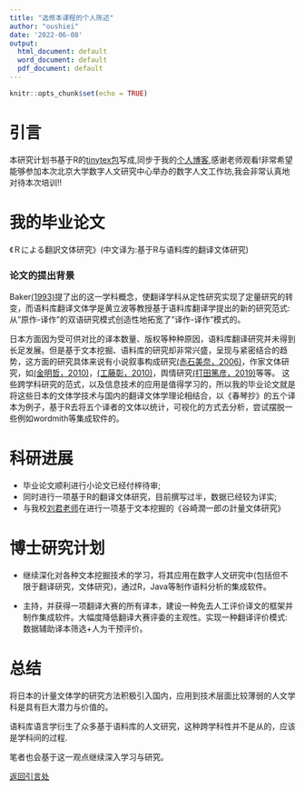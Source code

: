 ```yaml
---
title: "选修本课程的个人陈述"
author: "oushiei"
date: '2022-06-08'
output:
  html_document: default
  word_document: default
  pdf_document: default
---
```


```r
knitr::opts_chunk$set(echo = TRUE)
```

# 引言

本研究计划书基于R的[tinytex包](https://github.com/rstudio/tinytex)写成,同步于我的[个人博客](https://oushiei.netlify.app/),感谢老师观看!非常希望能够参加本次北京大学数字人文研究中心举办的数字人文工作坊,我会非常认真地对待本次培训!!

# 我的毕业论文

《Ｒによる翻訳文体研究》(中文译为:基于R与语料库的翻译文体研究)

### 论文的提出背景

\setlength{\parindent}{2em}

Baker[(1993)](https://www.taylorfrancis.com/chapters/edit/10.4324/9780429024221-2/corpus-linguistics-translation-studies-mona-baker)提了出的\underline{语料库翻译学}这一学科概念，使翻译学科从定性研究实现了定量研究的转变，而语料库翻译文体学是黄立波等教授基于语料库翻译学提出的新的研究范式:从"原作-译作"的双语研究模式创造性地拓宽了"译作-译作"模式的\underline{翻译文体研究}。 

日本方面因为受可供对比的译本数量、版权等种种原因，语料库翻译研究并未得到长足发展。但是基于文本挖掘、语料库的研究却非常兴盛，呈现\underline{强烈的跨学科性}与\underline{自然语言处理技术}紧密结合的趋势，这方面的研究具体来说有小说叙事构成研究[(赤石美奈，2006)](https://cir.nii.ac.jp/crid/1390282680082974080)，作家文体研究，如[(金明哲，2010)](https://www.cis.doshisha.ac.jp/staff/jin/)，[(工藤彰，2010)](https://cir.nii.ac.jp/crid/1390282679401094016)，舆情研究[(打田篤彦，2019)](https://cir.nii.ac.jp/crid/1390285697600187520)等等。 这些跨学科研究的范式，以及信息技术的应用是值得学习的，所以我的毕业论文就是将这些日本的文体学技术与国内的翻译文体学理论相结合，以《春琴抄》的五个译本为例子，基于R去将五个译者的文体以统计，可视化的方式去分析，尝试摆脱一些例如wordmith等集成软件的\underline{束缚}。

# 科研进展

-   毕业论文顺利进行小论文已经付梓待审;
-   同时进行一项基于R的翻译文体研究，目前撰写过半，数据已经较为详实;
-   与我校[刘君老师](https://fls.gxu.edu.cn/info/1064/2382.htm)在进行一项基于文本挖掘的《谷崎潤一郎の計量文体研究》

# 博士研究计划

-   继续深化对各种文本挖掘技术的学习，将其应用在数字人文研究中(包括但不限于翻译研究，文体研究)，通过R，Java等制作语料分析的集成软件。

-   主持，并获得一项翻译大赛的所有译本，建设一种免去人工评价译文的框架并制作集成软件。大幅度降低翻译大赛评委的主观性。实现一种翻译评价模式: 数据辅助译本筛选+人为干预评价。

# 总结

将日本的计量文体学的研究方法积极引入国内，应用到技术层面比较薄弱的人文学科是具有巨大潜力与价值的。
  
语料库语言学衍生了众多基于语料库的人文研究，这种跨学科性并不是从\underline{上到下兼容}的，应该是学科间\underline{相互借鉴、影响、活用}的过程.

笔者也会基于这一观点继续深入学习与研究。
  
  
  
  [返回引言处](#引言)